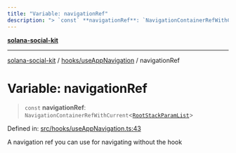 ```yaml
---
title: "Variable: navigationRef"
description: "> `const` **navigationRef**: `NavigationContainerRefWithCurrent`\<[`RootStackParamList`](../type-aliases/RootStackParamList.md)\>"
---
```


[**solana-social-kit**](../../../README.mdx)

***

[solana-social-kit](../../../README.mdx) / [hooks/useAppNavigation](../README.mdx) / navigationRef

# Variable: navigationRef

> `const` **navigationRef**: `NavigationContainerRefWithCurrent`\<[`RootStackParamList`](../type-aliases/RootStackParamList.mdx)\>

Defined in: [src/hooks/useAppNavigation.ts:43](https://github.com/SendArcade/solana-social-starter/blob/03568260ca96ed63f77049843c721de1cb011893/src/hooks/useAppNavigation.ts#L43)

A navigation ref you can use for navigating without the hook
